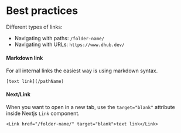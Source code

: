 # Best practices

Different types of links:
- Navigating with paths: `/folder-name/`
- Navigating with URLs: `https://www.dhub.dev/`

#### Markdown link
For all internal links the easiest way is using markdown syntax.

```mdx
[text link](/pathName)
```

#### Next/Link
When you want to open in a new tab, use the `target="blank"` attribute inside Nextjs `Link` component.

```mdx
<Link href="/folder-name/" target="blank">text link</Link>
```